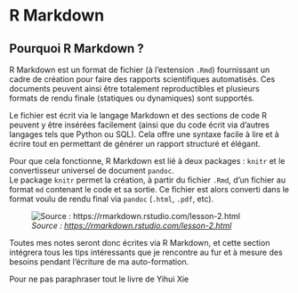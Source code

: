 # R Markdown

## Pourquoi R Markdown ?

R Markdown est un format de fichier (à l'extension `.Rmd`) fournissant un cadre
de création pour faire des rapports scientifiques automatisés. Ces documents
peuvent ainsi être totalement reproductibles et plusieurs formats de rendu
finale (statiques ou dynamiques) sont supportés.

Le fichier est écrit via le langage Markdown et des sections de code R peuvent y
être insérées facilement (ainsi que du code écrit via d'autres langages tels
que Python ou SQL). Cela offre une syntaxe facile à lire et à écrire tout en
permettant de générer un rapport structuré et élégant.

Pour que cela fonctionne, R Markdown est lié à deux packages : `knitr` et le
convertisseur universel de document `pandoc`.  
Le package `knitr` permet la création, à partir du fichier `.Rmd`, d'un fichier
au format `md` contenant le code et sa sortie. Ce fichier est alors converti
dans le format voulu de rendu final via `pandoc` (`.html`, `.pdf`, etc).

![*Source : <https://rmarkdown.rstudio.com/lesson-2.html>*](image/rmarkdownflow.png)

Toutes mes notes seront donc écrites via R Markdown, et cette section intégrera
tous les tips intéressants que je rencontre au fur et à mesure des besoins 
pendant l'écriture de ma auto-formation.

Pour ne pas paraphraser tout le livre de Yihui Xie
